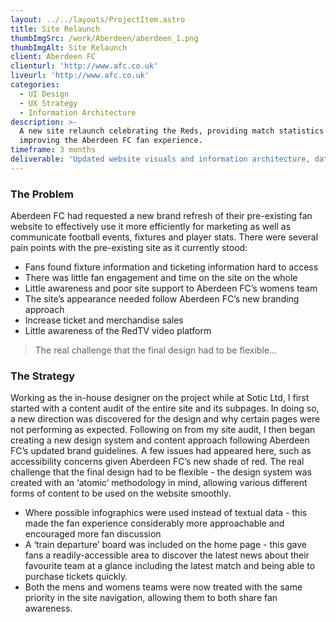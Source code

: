 ```yaml
---
layout: ../../layouts/ProjectItem.astro
title: Site Relaunch
thumbImgSrc: /work/Aberdeen/aberdeen_1.png
thumbImgAlt: Site Relaunch
client: Aberdeen FC
clienturl: 'http://www.afc.co.uk'
liveurl: 'http://www.afc.co.uk'
categories:
  - UI Design
  - UX Strategy
  - Information Architecture
description: >-
  A new site relaunch celebrating the Reds, providing match statistics and
  improving the Aberdeen FC fan experience.
timeframe: 3 months
deliverable: 'Updated website visuals and information architecture, data visualisation'
---
```


### The Problem

Aberdeen FC had requested a new brand refresh of their pre-existing fan website to effectively use it more
efficiently for marketing as well as communicate football events, fixtures and player stats.
There were several pain points with the pre-existing site as it currently stood:

* Fans found fixture information and ticketing information hard to access
* There was little fan engagement and time on the site on the whole
* Little awareness and poor site support to Aberdeen FC’s womens team
* The site’s appearance needed follow Aberdeen FC’s new branding approach
* Increase ticket and merchandise sales
* Little awareness of the RedTV video platform

> The real challenge that the final design had to be flexible...

### The Strategy

<caseStudyImage imgSrc="/work/Aberdeen/aberdeen_2.png" imgAlt="Screenshot of the Aberdeen FC website shown on various devices, including an iPad, a laptop and mobile" imgCaption="A 'train departure' board was included on the main homepage, allowing fans to see team updates at a glance. This included the next match with direct links to book tickets, a fixtures area which included links to match reports, and a league table, allowing fans to track their favourite team's performance." />

Working as the in-house designer on the project while at Sotic Ltd,
I first started with a content audit of the entire site and its subpages.
In doing so, a new direction was discovered for the design and why certain pages were not performing as expected. Following on from my site audit, I then began creating a new design system and content approach following Aberdeen FC’s updated
brand guidelines. A few issues had appeared here, such as accessibility concerns given Aberdeen FC’s new shade of red. The real challenge that the final design had to be flexible - the design system was created with an ‘atomic’ methodology in mind, allowing various different forms of content to be used on the website smoothly.

* Where possible infographics were used instead of textual data - this made the fan experience considerably more approachable and encouraged more fan discussion
* A ‘train departure’ board was included on the home page - this gave fans a readily-accessible area to discover the latest news about their favourite team at a glance including the latest match and being able to purchase tickets quickly.
* Both the mens and womens teams were now treated with the same priority in the site navigation, allowing them to both share fan awareness.

<caseStudyImage imgSrc="/work/Aberdeen/aberdeen_4.png" imgAlt="Screenshot of the Aberdeen FC website shown on various devices, including an iPad, a laptop and mobile" imgCaption="The new design approach allowed for a better reading experience for fans, including embedded infographics and match statistic data, showing exactly what happened during the match, how well the team performed and when." />

<caseStudyImage imgSrc="/work/Aberdeen/aberdeen_5.png" imgAlt="Screenshot of the Aberdeen FC website shown on various devices, including an iPad, a laptop and mobile" 
imgCaption="This extended onto a dedicated 'stats' page which went into considerable more detail about the team's performance across various seasons."/>
